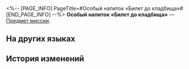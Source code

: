 <%-- [PAGE_INFO]
PageTitle=#Особый напиток «Билет до кладбища»#
[END_PAGE_INFO] --%>
{{Предмет Инфобокс
|id          = 150022
|Изображение = Предмет Особый напиток «Билет до кладбища».png
|Тип         = Предмет миссии
|Инвентарь   = Миссии
|Редкость    = 3
|Эффект      = 
|Описание    = Особый коктейль, приготовленный специально для вас искусным барменом Галлахером.
}}
{{Описание|1=''«Этот бокал "Билета до кладбища" для тебя, {{MC|ж=Безымянная|м=Безымянный}}...<br />За мёртвых и умирающих».''}}
'''Особый напиток «Билет до кладбища»''' — [[Предмет миссии]].

==На других языках==
{{На других языках
|en   = Special Drink "A Ticket to the Boneyard"
|zhs  = 特调「到坟场的车票」
|zht  = 特調「往墳場的車票」
|ja   = 特製モクテル「墓場への切符」
|ko   = 스페셜 블렌드 「묘지로 향하는 티켓」
|es   = Bebida especial "Boleto al deshuesadero"
|fr   = Boisson spéciale «&nbsp;Rendez-vous au cimetière&nbsp;»
|ru   = Особый напиток «Билет до кладбища»
|th   = เครื่องดื่มสูตรพิเศษ "ตั๋วมุ่งสู่สุสาน"
|vi   = Thức Uống Đặc Sắc "Vé Xe Đến Nghĩa Trang"
|de   = Spezialgetränk „Ein Ticket für den Friedhof“
|id   = Racikan Khusus "Tiket ke Kuburan"
|pt   = Drinque especial "Uma Passagem para o Cemitério"
}}

==История изменений==
{{История изменений|3.5}}